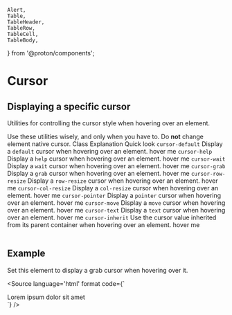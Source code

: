     Alert,
    Table,
    TableHeader,
    TableRow,
    TableCell,
    TableBody,
} from '@proton/components';

<Meta title={getTitle(__filename)} />

# Cursor

## Displaying a specific cursor

Utilities for controlling the cursor style when hovering over an element.

<Alert type="warning">
    Use these utilities wisely, and only when you have to. Do <strong className="text-uppercase">not</strong> change element native cursor.
</Alert>

<Table className="color-norm">
    <TableHeader>
        <TableRow>
            <TableCell type="header">
                Class
            </TableCell>
            <TableCell type="header" className="w50">
                Explanation
            </TableCell>
            <TableCell type="header" className="text-right">
                Quick look
            </TableCell>
        </TableRow>
    </TableHeader>
    <TableBody>
        <TableRow>
            <TableCell>
                <code>cursor-default</code>
            </TableCell>
            <TableCell>
                Display a <code>default</code> cursor when hovering over an element.
            </TableCell>
            <TableCell className="text-right">
                <span className="inline-block border py0-25 px0-5 cursor-default">
                    hover me
                </span>
            </TableCell>
        </TableRow>
        <TableRow>
            <TableCell>
                <code>cursor-help</code>
            </TableCell>
            <TableCell>
                Display a <code>help</code> cursor when hovering over an element.
            </TableCell>
            <TableCell className="text-right">
                <span className="inline-block border py0-25 px0-5 cursor-help">
                    hover me
                </span>
            </TableCell>
        </TableRow>
        <TableRow>
            <TableCell>
                <code>cursor-wait</code>
            </TableCell>
            <TableCell>
                Display a <code>wait</code> cursor when hovering over an element.
            </TableCell>
            <TableCell className="text-right">
                <span className="inline-block border py0-25 px0-5 cursor-wait">
                    hover me
                </span>
            </TableCell>
        </TableRow>
        <TableRow>
            <TableCell>
                <code>cursor-grab</code>
            </TableCell>
            <TableCell>
                Display a <code>grab</code> cursor when hovering over an element.
            </TableCell>
            <TableCell className="text-right">
                <span className="inline-block border py0-25 px0-5 cursor-grab">
                    hover me
                </span>
            </TableCell>
        </TableRow>
        <TableRow>
            <TableCell>
                <code>cursor-row-resize</code>
            </TableCell>
            <TableCell>
                Display a <code>row-resize</code> cursor when hovering over an element.
            </TableCell>
            <TableCell className="text-right">
                <span className="inline-block border py0-25 px0-5 cursor-row-resize">
                    hover me
                </span>
            </TableCell>
        </TableRow>
        <TableRow>
            <TableCell>
                <code>cursor-col-resize</code>
            </TableCell>
            <TableCell>
                Display a <code>col-resize</code> cursor when hovering over an element.
            </TableCell>
            <TableCell className="text-right">
                <span className="inline-block border py0-25 px0-5 cursor-col-resize">
                    hover me
                </span>
            </TableCell>
        </TableRow>
        <TableRow>
            <TableCell>
                <code>cursor-pointer</code>
            </TableCell>
            <TableCell>
                Display a <code>pointer</code> cursor when hovering over an element.
            </TableCell>
            <TableCell className="text-right">
                <span className="inline-block border py0-25 px0-5 cursor-pointer">
                    hover me
                </span>
            </TableCell>
        </TableRow>
        <TableRow>
            <TableCell>
                <code>cursor-move</code>
            </TableCell>
            <TableCell>
                Display a <code>move</code> cursor when hovering over an element.
            </TableCell>
            <TableCell className="text-right">
                <span className="inline-block border py0-25 px0-5 cursor-move">
                    hover me
                </span>
            </TableCell>
        </TableRow>
        <TableRow>
            <TableCell>
                <code>cursor-text</code>
            </TableCell>
            <TableCell>
                Display a <code>text</code> cursor when hovering over an element.
            </TableCell>
            <TableCell className="text-right">
                <span className="inline-block border py0-25 px0-5 cursor-text">
                    hover me
                </span>
            </TableCell>
        </TableRow>
        <TableRow>
            <TableCell>
                <code>cursor-inherit</code>
            </TableCell>
            <TableCell>
                Use the cursor value inherited from its parent container when hovering over an element.
            </TableCell>
            <TableCell className="text-right">
                <span className="inline-block border py0-25 px0-5 cursor-inherit">
                    hover me
                </span>
            </TableCell>
        </TableRow>
    </TableBody>
</Table>

## Example

Set this element to display a grab cursor when hovering over it.

<Source
    language='html'
    format
    code={`
<div className="cursor-grab">Lorem ipsum dolor sit amet</div>
`}
/>

